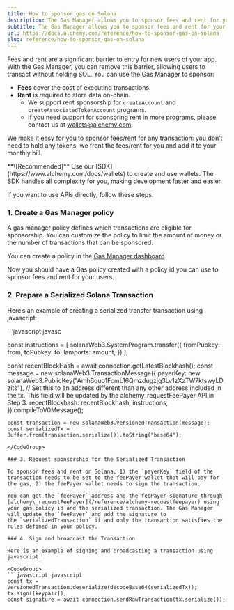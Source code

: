 ```yaml
---
title: How to sponsor gas on Solana
description: The Gas Manager allows you to sponsor fees and rent for your users on Solana, removing the biggest barrier to entry.
subtitle: The Gas Manager allows you to sponsor fees and rent for your users on Solana, removing the biggest barrier to entry.
url: https://docs.alchemy.com/reference/how-to-sponsor-gas-on-solana
slug: reference/how-to-sponsor-gas-on-solana
---
```


Fees and rent are a significant barrier to entry for new users of your app. With the Gas Manager, you can remove this barrier, allowing users to transact without holding SOL. You can use the Gas Manager to sponsor:

- **Fees** cover the cost of executing transactions.
- **Rent** is required to store data on-chain.
  - We support rent sponsorship for `createAccount` and `createAssociatedTokenAccount` programs.
  - If you need support for sponsoring rent in more programs, please contact us at wallets@alchemy.com.

We make it easy for you to sponsor fees/rent for any transaction: you don’t need to hold any tokens, we front the fees/rent for you and add it to your monthly bill.

<Info>
  **\[Recommended]** Use our [SDK](https://www.alchemy.com/docs/wallets) to
  create and use wallets. The SDK handles all complexity for you, making
  development faster and easier.
</Info>

If you want to use APIs directly, follow these steps.

### 1. Create a Gas Manager policy

A gas manager policy defines which transactions are eligible for sponsorship. You can customize the policy to limit the amount of money or the number of transactions that can be sponsored.

You can create a policy in the [Gas Manager dashboard](https://dashboard.alchemy.com/signup).

Now you should have a Gas policy created with a policy id you can use to sponsor fees and rent for your users.

### 2. Prepare a Serialized Solana Transaction

Here’s an example of creating a serialized transfer transaction using javascript:

<CodeGroup>
  ```javascript javasc

const instructions = [
solanaWeb3.SystemProgram.transfer({
fromPubkey: from,
toPubkey: to,
lamports: amount,
})
];

const recentBlockHash = await connection.getLatestBlockhash();
const message = new solanaWeb3.TransactionMessage({
payerKey: new solanaWeb3.PublicKey("Amh6quo1FcmL16Qmzdugzjq3Lv1zXzTW7ktswyLDzits"), // Set this to an address different than any other address included in the tx. This field will be updated by the alchemy_requestFeePayer API in Step 3.
recentBlockhash: recentBlockhash,
instructions,
}).compileToV0Message();

    const transaction = new solanaWeb3.VersionedTransaction(message);
    const serializedTx = Buffer.from(transaction.serialize()).toString("base64");

````
</CodeGroup>

### 3. Request sponsorship for the Serialized Transaction

To sponsor fees and rent on Solana, 1) the `payerKey` field of the transaction needs to be set to the feePayer wallet that will pay for the gas, 2) the feePayer wallet needs to sign the transaction.

You can get the `feePayer` address and the feePayer signature through [alchemy\_requestFeePayer](/reference/alchemy-requestfeepayer) using your gas policy id and the serialized transaction. The Gas Manager will update the `feePayer` and add the signature to the `serializedTransaction` if and only the transaction satisfies the rules defined in your policy.

### 4. Sign and broadcast the Transaction

Here is an example of signing and broadcasting a transaction using javascript:

<CodeGroup>
```javascript javascript
const tx = VersionedTransaction.deserialize(decodeBase64(serializedTx));
tx.sign([keypair]);
const signature = await connection.sendRawTransaction(tx.serialize());
````

</CodeGroup>

